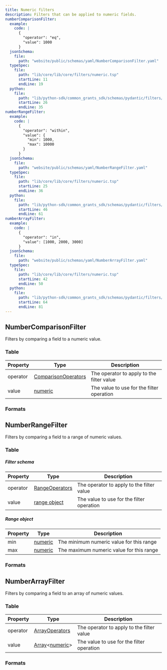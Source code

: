 ```yaml
---
title: Numeric filters
description: Filters that can be applied to numeric fields.
numberComparisonFilter:
  example:
    code: |
      {
        "operator": "eq",
        "value": 1000
      }
  jsonSchema:
    file:
      path: "website/public/schemas/yaml/NumberComparisonFilter.yaml"
  typeSpec:
    file:
      path: "lib/core/lib/core/filters/numeric.tsp"
      startLine: 11
      endLine: 19
  python:
    file:
      path: "lib/python-sdk/common_grants_sdk/schemas/pydantic/filters/numeric.py"
      startLine: 26
      endLine: 35
numberRangeFilter:
  example:
    code: |
      {
        "operator": "within",
        "value": {
          "min": 1000,
          "max": 10000
        }
      }
  jsonSchema:
    file:
      path: "website/public/schemas/yaml/NumberRangeFilter.yaml"
  typeSpec:
    file:
      path: "lib/core/lib/core/filters/numeric.tsp"
      startLine: 25
      endLine: 36
  python:
    file:
      path: "lib/python-sdk/common_grants_sdk/schemas/pydantic/filters/numeric.py"
      startLine: 46
      endLine: 61
numberArrayFilter:
  example:
    code: |
      {
        "operator": "in",
        "value": [1000, 2000, 3000]
      }
  jsonSchema:
    file:
      path: "website/public/schemas/yaml/NumberArrayFilter.yaml"
  typeSpec:
    file:
      path: "lib/core/lib/core/filters/numeric.tsp"
      startLine: 42
      endLine: 50
  python:
    file:
      path: "lib/python-sdk/common_grants_sdk/schemas/pydantic/filters/numeric.py"
      startLine: 64
      endLine: 81
---
```



## NumberComparisonFilter

Filters by comparing a field to a numeric value.

### Table

| Property | Type                                                              | Description                               |
| -------- | ----------------------------------------------------------------- | ----------------------------------------- |
| operator | [ComparisonOperators](/protocol/filters/base#comparisonoperators) | The operator to apply to the filter value |
| value    | [numeric](/protocol/types/numeric#numeric)                        | The value to use for the filter operation |

### Formats

<SchemaFormatTabs
  example={frontmatter.numberComparisonFilter.example}
  jsonSchema={frontmatter.numberComparisonFilter.jsonSchema}
  typeSpec={frontmatter.numberComparisonFilter.typeSpec}
  python={frontmatter.numberComparisonFilter.python}
/>

## NumberRangeFilter

Filters by comparing a field to a range of numeric values.

### Table

##### Filter schema

| Property | Type                                                    | Description                               |
| -------- | ------------------------------------------------------- | ----------------------------------------- |
| operator | [RangeOperators](/protocol/filters/base#rangeoperators) | The operator to apply to the filter value |
| value    | [range object](#range-object)                           | The value to use for the filter operation |

##### Range object

| Property | Type                                       | Description                              |
| -------- | ------------------------------------------ | ---------------------------------------- |
| min      | [numeric](/protocol/types/numeric#numeric) | The minimum numeric value for this range |
| max      | [numeric](/protocol/types/numeric#numeric) | The maximum numeric value for this range |

### Formats

<SchemaFormatTabs
  example={frontmatter.numberRangeFilter.example}
  jsonSchema={frontmatter.numberRangeFilter.jsonSchema}
  typeSpec={frontmatter.numberRangeFilter.typeSpec}
  python={frontmatter.numberRangeFilter.python}
/>

## NumberArrayFilter

Filters by comparing a field to an array of numeric values.

### Table

| Property | Type                                                                               | Description                               |
| -------- | ---------------------------------------------------------------------------------- | ----------------------------------------- |
| operator | [ArrayOperators](/protocol/filters/base#arrayoperators)                            | The operator to apply to the filter value |
| value    | [Array](/protocol/types/other#array)\<[numeric](/protocol/types/numeric#numeric)\> | The value to use for the filter operation |

### Formats

<SchemaFormatTabs
  example={frontmatter.numberArrayFilter.example}
  jsonSchema={frontmatter.numberArrayFilter.jsonSchema}
  typeSpec={frontmatter.numberArrayFilter.typeSpec}
  python={frontmatter.numberArrayFilter.python}
/>

